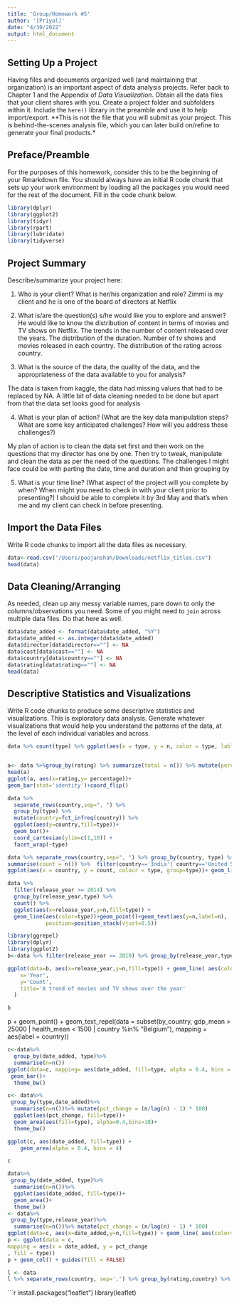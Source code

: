```yaml
---
title: 'Group/Homework #5'
author: '[Priyal]'
date: "4/30/2022"
output: html_document
---
```


## Setting Up a Project

Having files and documents organized well (and maintaining that organization) is an important aspect of data analysis projects. Refer back to Chapter 1 and the Appendix of *Data Visualization*. Obtain all the data files that your client shares with you. Create a project folder and subfolders within it. Include the `here()` library in the preamble and use it to help import/export. **This is not the file that you will submit as your project. This is behind-the-scenes analysis file, which you can later build on/refine to generate your final products.*    

## Preface/Preamble

For the purposes of this homework, consider this to be the beginning of your Rmarkdown file. You should always have an initial R code chunk that sets up your work environment by loading all the packages you would need for the rest of the document. Fill in the code chunk below.

```r
library(dplyr)
library(ggplot2)
library(tidyr)
library(rpart)
library(lubridate)
library(tidyverse)
```

## Project Summary

Describe/summarize your project here:

1. Who is your client? What is her/his organization and role?
Zimmi is my client and he is one of the board of directors at Netflix
 
2. What is/are the question(s) s/he would like you to explore and answer?
He would like to know the distribution of content in terms of movies and TV shows on Netflix. The trends in the number of content released over the years. The distribution of the duration. Number of tv shows and movies released in each country. The distribution of the rating across country.

3. What is the source of the data, the quality of the data, and the appropriateness of the data available to you for analysis?

The data is taken from kaggle, the data had missing values that had to be replaced by NA. A little bit of data cleaning needed to be done but apart from that the data set looks good for analysis  

4. What is your plan of action? (What are the key data manipulation steps? What are some key anticipated challenges? How will you address these challenges?)

My plan of action is to clean the data set first and then work on the questions that my director has one by one. Then try to tweak, manipulate and clean the data as per the need of the questions. The challenges I might face could be with parting the date, time and duration and then grouping by 

5. What is your time line? (What aspect of the project will you complete by when? When might you need to check in with your client prior to presenting?)
I should be able to complete it by 3rd May and that's when me and my client can check in before presenting.

## Import the Data Files

Write R code chunks to import all the data files as necessary.

```r
data<-read.csv("/Users/poojanshah/Downloads/netflix_titles.csv")
head(data)
```

## Data Cleaning/Arranging
As needed, clean up any messy variable names, pare down to only the columns/observations you need. Some of you might need to `join` across multiple data files. Do that here as well.

```r

data$date_added <- format(data$date_added, "%Y")
data$date_added <- as.integer(data$date_added)
data$director[data$director==""] <- NA
data$cast[data$cast==""] <- NA
data$country[data$country==""] <- NA
data$rating[data$rating==""] <- NA
head(data)
```
## Descriptive Statistics and Visualizations

Write R code chunks to produce some descriptive statistics and visualizations. This is exploratory data analysis. Generate whatever visualizations that would help you understand the patterns of the data, at the level of each individual variables and across.

```r
data %>% count(type) %>% ggplot(aes(x = type, y = n, color = type, lable=n))+ geom_point()+geom_text(aes(label=ifelse(n,as.character(n),'')),hjust=-1,vjust=0)
```
```r



```



```r
a<- data %>%group_by(rating) %>% summarize(total = n()) %>% mutate(percentage= round((total/sum(total))*100,digits=3)) 
head(a)
ggplot(a, aes(x=rating,y= percentage))+
geom_bar(stat='identity')+coord_flip()
```

```r
data %>% 
  separate_rows(country,sep=", ") %>% 
  group_by(type) %>% 
  mutate(country=fct_infreq(country)) %>% 
  ggplot(aes(y=country,fill=type))+
  geom_bar()+
  coord_cartesian(ylim=c(1,10)) +
  facet_wrap(~type)
```
```r
data %>% separate_rows(country,sep=", ") %>% group_by(country, type) %>% 
summarise(count = n()) %>%  filter(country=='India'| country=='United States') %>%
ggplot(aes(x = country, y = count, colour = type, group=type))+ geom_line(size=1.1)+facet_wrap(~type) 
```
```r
data %>% 
  filter(release_year >= 2014) %>% 
  group_by(release_year,type) %>% 
  count() %>% 
  ggplot(aes(x=release_year,y=n,fill=type)) + 
  geom_line(aes(color=type))+geom_point()+geom_text(aes(y=n,label=n),
            position=position_stack(vjust=0.5))

```

```r
library(ggrepel)
library(dplyr)
library(ggplot2) 
b<-data %>% filter(release_year >= 2010) %>% group_by(release_year,type) %>% count() 

ggplot(data=b, aes(x=release_year,y=n,fill=type)) + geom_line( aes(color=type)) + geom_point()+geom_text_repel(data = subset(b,release_year == 2014 & type=='Movie'|release_year == 2017 & type=='Movie'|release_year == 2015 & type=='TV Show'|release_year == 2018 & type=='TV Show'), mapping = aes(label = n))+labs(
    x='Year',
    y='Count',
    title='A trend of movies and TV shows over the year'
  )

b
```
p + geom_point() +
geom_text_repel(data = subset(by_country,
gdp_mean > 25000 | health_mean < 1500 |
country %in% "Belgium"), mapping = aes(label = country))
```r
c<-data%>% 
  group_by(date_added, type)%>%
  summarise(n=n())
ggplot(data=c, mapping= aes(date_added, fill=type, alpha = 0.4, bins = 20,stat_count(width = 0.5)))+
 geom_bar()+
  theme_bw()

c<- data%>%
 group_by(type,date_added)%>%
  summarise(n=n())%>% mutate(pct_change = (n/lag(n) - 1) * 100)
  ggplot(aes(pct_change, fill=type))+
  geom_area(aes(fill=type), alpha=0.4,bins=10)+
  theme_bw()

ggplot(c, aes(date_added, fill=type)) + 
    geom_area(alpha = 0.4, bins = 4)

c
```
```r
data%>%
 group_by(date_added, type)%>%
  summarise(n=n())%>%
  ggplot(aes(date_added, fill=type))+
  geom_area()+
  theme_bw()
<- data%>%
 group_by(type,release_year)%>%
  summarise(n=n())%>% mutate(pct_change = (n/lag(n) - 1) * 100)
ggplot(data=c, aes(x=date_added,y=n,fill=type)) + geom_line( aes(color=type))+ geom_point()
p <- ggplot(data = c,
mapping = aes(x = date_added, y = pct_change
, fill = type))
p + geom_col() + guides(fill = FALSE)
```
```r
l <- data
l %>% separate_rows(country, sep=',') %>% group_by(rating,country) %>% summarise(n=n()) %>% arrange(desc(n))%>% filter(rating=='TV-MA') %>% na.omit(l) %>% 
```
```r
install.packages("leaflet")
library(leaflet)
